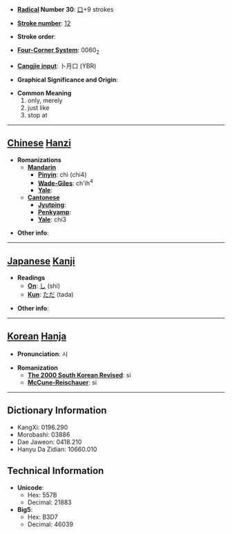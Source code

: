 * '''[[Wiktionary:Chinese radical index| Radical]] Number 30''': [[Wiktionary:Chinese radical index 口|口]]+9 strokes

* '''[[Wiktionary:Chinese total strokes index|Stroke number]]''': [[Wiktionary:Chinese total strokes index 12|12]]

* '''Stroke order''': 

* '''[[Wiktionary:Chinese four corner index|Four-Corner System]]''': 0060<sub>2</sub>

* '''[[Wiktionary:Chinese Cangjie index|Cangjie input]]''': 卜月口 (YBR)

* '''Graphical Significance and Origin''': 

* '''Common Meaning'''
*#only, merely
*# just like
*# stop at


----

== [[Chinese]] [[Hanzi]] ==

* '''Romanizations'''
** '''[[Mandarin]]'''
*** '''[[Pinyin]]''': chì (chi4)
*** '''[[Wade-Giles]]''': ch'ih<sup>4</sup>
*** '''[[Yale]]''': 
** '''[[Cantonese]]'''
*** '''[[Jyutping]]''':
*** '''[[Penkyamp]]''': 
*** '''[[Yale]]''': chi3

* '''Other info''': 

----

== [[Japanese]] [[Kanji]] ==

* '''Readings'''
** '''[[On]]''': [[し]] (shi)
** '''[[Kun]]''': [[ただ]] (tada)

* '''Other info''':  

----

== [[Korean]] [[Hanja]] ==

* '''Pronunciation''': 시

* '''Romanization'''
** '''[[The 2000 South Korean Revised Romanization|The 2000 South Korean Revised]]''': si
** '''[[McCune-Reischauer]]''': si

----

== Dictionary Information ==

* KangXi: 0196.290
* Morobashi: 03886
* Dae Jaweon: 0418.210
* Hanyu Da Zidian: 10660.010

== Technical Information ==

* '''Unicode''':
** Hex: 557B
** Decimal: 21883
* '''Big5''':
** Hex: B3D7
** Decimal: 46039